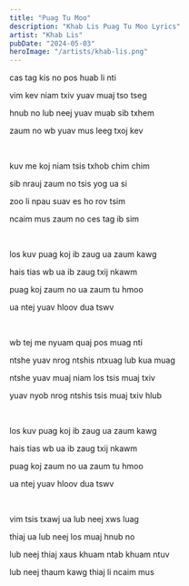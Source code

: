 ```yaml
---
title: "Puag Tu Moo"
description: "Khab Lis Puag Tu Moo Lyrics"
artist: "Khab Lis"
pubDate: "2024-05-03"
heroImage: "/artists/khab-lis.png"
---
```


cas tag kis no pos huab li nti

vim kev niam txiv yuav muaj tso tseg

hnub no lub neej yuav muab sib txhem

zaum no wb yuav mus leeg txoj kev

<br />

kuv me koj niam tsis txhob chim chim

sib nrauj zaum no tsis yog ua si

zoo li npau suav es ho rov tsim

ncaim mus zaum no ces tag ib sim

<br />

los kuv puag koj ib zaug ua zaum kawg

hais tias wb ua ib zaug txij nkawm

puag koj zaum no ua zaum tu hmoo

ua ntej yuav hloov dua tswv

<br />

wb tej me nyuam quaj pos muag nti

ntshe yuav nrog ntshis ntxuag lub kua muag

ntshe yuav muaj niam los tsis muaj txiv

yuav nyob nrog ntshis tsis muaj txiv hlub

<br />

los kuv puag koj ib zaug ua zaum kawg

hais tias wb ua ib zaug txij nkawm

puag koj zaum no ua zaum tu hmoo

ua ntej yuav hloov dua tswv

<br />

vim tsis txawj ua lub neej xws luag

thiaj ua lub neej los muaj hnub no

lub neej thiaj xaus khuam ntab khuam ntuv

lub neej thaum kawg thiaj li ncaim mus
